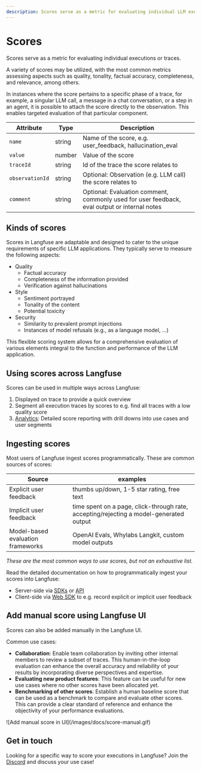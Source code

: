 ```yaml
---
description: Scores serve as a metric for evaluating individual LLM executions or traces. Commonly used to measure quality, tonality, factual accuracy, completeness, and relevance, among others.
---
```


# Scores

Scores serve as a metric for evaluating individual executions or traces.

A variety of scores may be utilized, with the most common metrics assessing aspects such as quality, tonality, factual accuracy, completeness, and relevance, among others.

In instances where the score pertains to a specific phase of a trace, for example, a singular LLM call, a message in a chat conversation, or a step in an agent, it is possible to attach the score directly to the observation. This enables targeted evaluation of that particular component.

| Attribute       | Type   | Description                                                                                  |
| --------------- | ------ | -------------------------------------------------------------------------------------------- |
| `name`          | string | Name of the score, e.g. user_feedback, hallucination_eval                                    |
| `value`         | number | Value of the score                                                                           |
| `traceId`       | string | Id of the trace the score relates to                                                         |
| `observationId` | string | Optional: Observation (e.g. LLM call) the score relates to                                   |
| `comment`       | string | Optional: Evaluation comment, commonly used for user feedback, eval output or internal notes |

## Kinds of scores

Scores in Langfuse are adaptable and designed to cater to the unique requirements of specific LLM applications. They typically serve to measure the following aspects:

- Quality
  - Factual accuracy
  - Completeness of the information provided
  - Verification against hallucinations
- Style
  - Sentiment portrayed
  - Tonality of the content
  - Potential toxicity
- Security
  - Similarity to prevalent prompt injections
  - Instances of model refusals (e.g., as a language model, ...)

This flexible scoring system allows for a comprehensive evaluation of various elements integral to the function and performance of the LLM application.

## Using scores across Langfuse

Scores can be used in multiple ways across Langfuse:

1. Displayed on trace to provide a quick overview
2. Segment all execution traces by scores to e.g. find all traces with a low quality score
3. [Analytics](/docs/analytics): Detailed score reporting with drill downs into use cases and user segments

## Ingesting scores

Most users of Langfuse ingest scores programmatically. These are common sources of scores:

| Source                            | examples                                                                               |
| --------------------------------- | -------------------------------------------------------------------------------------- |
| Explicit user feedback            | thumbs up/down, 1-5 star rating, free text                                             |
| Implicit user feedback            | time spent on a page, click-through rate, accepting/rejecting a model-generated output |
| Model-based evaluation frameworks | OpenAI Evals, Whylabs Langkit, custom model outputs                                    |

_These are the most common ways to use scores, but not an exhaustive list._

Read the detailed documentation on how to programmatically ingest your scores into Langfuse:

- Server-side via [SDKs](/docs/sdk) or [API](/docs/api)
- Client-side via [Web SDK](/docs/sdk/typescript-web) to e.g. record explicit or implicit user feedback

## Add manual score using Langfuse UI

Scores can also be added manually in the Langfuse UI.

Common use cases:

- **Collaboration**: Enable team collaboration by inviting other internal members to review a subset of traces. This human-in-the-loop evaluation can enhance the overall accuracy and reliability of your results by incorporating diverse perspectives and expertise.
- **Evaluating new product features**: This feature can be useful for new use cases where no other scores have been allocated yet.
- **Benchmarking of other scores**: Establish a human baseline score that can be used as a benchmark to compare and evaluate other scores. This can provide a clear standard of reference and enhance the objectivity of your performance evaluations.

<div className="max-w-3xl overflow-hidden mt-10 rounded-xl shadow-lg ring-1 ring-slate-700">
  ![Add manual score in UI](/images/docs/score-manual.gif)
</div>

## Get in touch

Looking for a specific way to score your executions in Langfuse? Join the [Discord](https://discord.gg/7NXusRtqYU) and discuss your use case!
